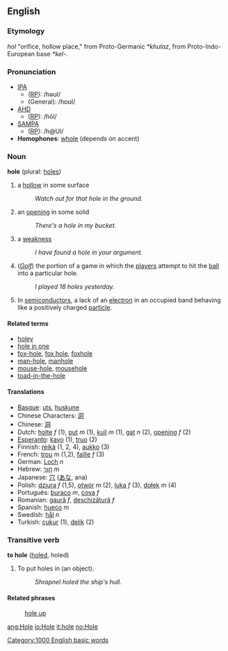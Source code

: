 ==English==
===Etymology===
{{OE.}} ''hol'' "orifice, hollow place," from Proto-Germanic ''*khulaz'', from Proto-Indo-European base ''*kel-''.

===Pronunciation===
*[[IPA|IPA]]
**([[received pronunciation|RP]]): /həʊl/
**(General): /hɒʊl/
*[[AHD|AHD]]
**([[received pronunciation|RP]]): /hōl/
*[[SAMPA|SAMPA]]
**([[received pronunciation|RP]]): /h@Ul/
*'''Homophones''': [[whole]] (depends on accent)

===Noun===
'''hole''' (plural: [[holes]])

# a [[hollow]] in some surface
#:''Watch out for that hole in the ground.''
# an [[opening]] in some solid
#:''There's a hole in my bucket.''
# a [[weakness]]
#:''I have found a hole in your argument.''
# (''[[Golf]]'') the portion of a game in which the [[player]]s attempt to hit the [[ball]] into a particular hole.
#:''I played 18 holes yesterday.''
# {{Physics}} In [[semiconductor]]s, a lack of an [[electron]] in an occupied band behaving like a positively charged [[particle]].

====Related terms====
*[[holey]]
*[[hole in one]]
*[[fox-hole]], [[fox hole]], [[foxhole]]
*[[man-hole]], [[manhole]]
*[[mouse-hole]], [[mousehole]]
*[[toad-in-the-hole]]

====Translations====
*[[Basque]]: [[uts]], [[huskune]]
*Chinese Characters: [[洞]]
*Chinese: [[洞]]
*Dutch:  [[holte]] ''f'' (1), [[put]] ''m'' (1), [[kuil]] ''m'' (1), [[gat]] ''n'' (2), [[opening]] ''f'' (2)
*[[Esperanto]]: [[kavo]] (1), [[truo]] (2)
*Finnish: [[reikä]] (1, 2, 4), [[aukko]] (3)
*French: [[trou]] ''m'' (1,2), [[faille]] ''f'' (3)
*German: [[Loch]] ''n''
*Hebrew: [[חור]] ''m''
*Japanese: [[穴]] ([[あな]], ana)
*Polish: [[dziura]] ''f'' (1,5), [[otwór]] ''m'' (2), [[luka]] ''f'' (3), [[dołek]] ''m'' (4)
*Português: [[buraco]] ''m'', [[cova]] ''f''
*Romanian: [[gaură]] ''f'', [[deschizătură]] ''f''
*Spanish: [[hueco]] ''m''
*Swedish: [[hål]] ''n''
*Turkish: [[çukur]] (1), [[delik]] (2)

===Transitive verb===
'''to hole''' ([[holed]], holed)

# To put holes in (an object).
#:''Shrapnel holed the ship's hull.''

====Related phrases====
:[[hole up]]

[[Category:1000 English basic words]]

[[ang:Hole]]
[[io:Hole]]
[[it:hole]]
[[no:Hole]]